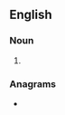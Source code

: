 ==English==

===Noun===
{{head|en|noun form}}

# {{plural of|en|microdot}}

===Anagrams===
* {{anagrams|en|a=cdimoorst|misdoctor}}